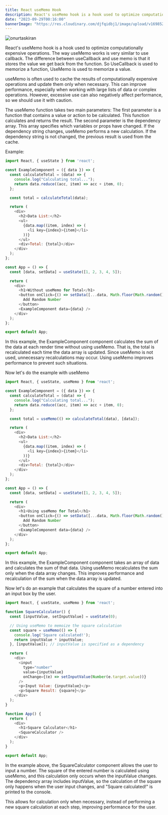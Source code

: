 ```yaml
---
title: React useMemo Hook
description: React's useMemo hook is a hook used to optimize computationally expensive operations. The way useMemo works is very similar to use callback.
date: "2023-09-29T00:16:00"
bannerImage: "https://res.cloudinary.com/djfqidbj1/image/upload/v1698527726/dfwv9qujhd5jy6kzrhr9.jpg"
---
```



<img className="w-full rounded-xl" src="https://res.cloudinary.com/djfqidbj1/image/upload/v1698527726/dfwv9qujhd5jy6kzrhr9.jpg" alt="onurtaskiran" />

React's useMemo hook is a hook used to optimize computationally expensive operations. The way useMemo works is very similar to use callback. The difference between useCallback and use memo is that it stores the value we get back from the function. So UseCallback is used to memorize a function, UseMemo is used to memorize a value.
 
useMemo is often used to cache the results of computationally expensive operations and update them only when necessary. This can improve performance, especially when working with large lists of data or complex operations. However, excessive use can also negatively affect performance, so we should use it with caution.
 
The useMemo function takes two main parameters: The first parameter is a function that contains a value or action to be calculated. This function calculates and returns the result. The second parameter is the dependency array. This array specifies which variables or props have changed. If the dependency string changes, useMemo performs a new calculation. If the dependency string is not changed, the previous result is used from the cache.
 
Example:
```javascript
import React, { useState } from 'react';

const ExampleComponent = ({ data }) => {
  const calculateTotal = (data) => {
    console.log("Calculating total...");
    return data.reduce((acc, item) => acc + item, 0);
  };

  const total = calculateTotal(data);

  return (
    <div>
      <h2>Data List:</h2>
      <ul>
        {data.map((item, index) => (
          <li key={index}>{item}</li>
        ))}
      </ul>
      <div>Total: {total}</div>
    </div>
  );
};

const App = () => {
  const [data, setData] = useState([1, 2, 3, 4, 5]);

  return (
    <div>
      <h1>Without useMemo for Total</h1>
      <button onClick={() => setData([...data, Math.floor(Math.random() * 10)])}>
        Add Random Number
      </button>
      <ExampleComponent data={data} />
    </div>
  );
};

export default App;
```

In this example, the ExampleComponent component calculates the sum of the data at each render time without using useMemo. That is, the total is recalculated each time the data array is updated. Since useMemo is not used, unnecessary recalculations may occur. Using useMemo improves performance to prevent such situations.

Now let's do the example with useMemo

```javascript
import React, { useState, useMemo } from 'react';

const ExampleComponent = ({ data }) => {
  const calculateTotal = (data) => {
    console.log("Calculating total...");
    return data.reduce((acc, item) => acc + item, 0);
  };

  const total = useMemo(() => calculateTotal(data), [data]);

  return (
    <div>
      <h2>Data List:</h2>
      <ul>
        {data.map((item, index) => (
          <li key={index}>{item}</li>
        ))}
      </ul>
      <div>Total: {total}</div>
    </div>
  );
};

const App = () => {
  const [data, setData] = useState([1, 2, 3, 4, 5]);

  return (
    <div>
      <h1>Using useMemo for Total</h1>
      <button onClick={() => setData([...data, Math.floor(Math.random() * 10)])}>
        Add Random Number
      </button>
      <ExampleComponent data={data} />
    </div>
  );
};

export default App;
```

In this example, the ExampleComponent component takes an array of data and calculates the sum of that data. Using useMemo recalculates the sum only when the data array changes. This improves performance and recalculation of the sum when the data array is updated.

Now let's do an example that calculates the square of a number entered into an input box by the user.

```javascript
import React, { useState, useMemo } from 'react';

function SquareCalculator() {
  const [inputValue, setInputValue] = useState(0);

  // Using useMemo to memoize the square calculation
  const square = useMemo(() => {
    console.log('Square calculated!');
    return inputValue * inputValue;
  }, [inputValue]); // inputValue is specified as a dependency

  return (
    <div>
      <input
        type="number"
        value={inputValue}
        onChange={(e) => setInputValue(Number(e.target.value))}
      />
      <p>Input Value: {inputValue}</p>
      <p>Square Result: {square}</p>
    </div>
  );
}

function App() {
  return (
    <div>
      <h1>Square Calculator</h1>
      <SquareCalculator />
    </div>
  );
}

export default App;
```

In the example above, the SquareCalculator component allows the user to input a number. The square of the entered number is calculated using useMemo, and this calculation only occurs when the inputValue changes. The dependency array includes inputValue, so the calculation of the square only happens when the user input changes, and "Square calculated!" is printed to the console.

This allows for calculation only when necessary, instead of performing a new square calculation at each step, improving performance for the user.